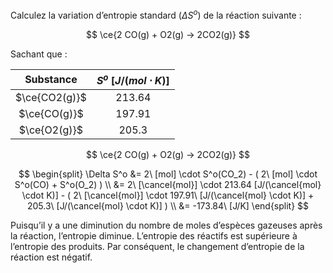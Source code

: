 ::: {.Exercise data-latex=""}

Calculez la variation d'entropie standard ($\Delta S^o$) de la réaction suivante :

$$ \ce{2 CO(g) + O2(g) -> 2CO2(g)} $$

Sachant que :

:::

|   Substance   | $S^o\ [J/(mol \cdot K)]$ |
| :-----------: | :----------------------: |
| $\ce{CO2(g)}$ |          213.64          |
| $\ce{CO(g)}$  |          197.91          |
| $\ce{O2(g)}$  |          205.3           |

\vspace{\stretch{1}}

::: {.Answer data-latex=""}

$$ \ce{2 CO(g) + O2(g) -> 2CO2(g)} $$

$$
\begin{split}
\Delta S^o &= 2\ [mol] \cdot S^o(CO_2) - ( 2\ [mol] \cdot S^o(CO) + S^o(O_2) ) \\
&= 2\ [\cancel{mol}] \cdot 213.64 [J/(\cancel{mol} \cdot K)] - ( 2\ [\cancel{mol}] \cdot 197.91\ [J/(\cancel{mol} \cdot K)] + 205.3\ [J/(\cancel{mol} \cdot K)] ) \\
&= -173.84\ [J/K]
\end{split}
$$

Puisqu'il y a une diminution du nombre de moles d'espèces gazeuses après la réaction, l'entropie diminue. L'entropie des réactifs est supérieure à l'entropie des produits. Par conséquent, le changement d'entropie de la réaction est négatif.

\clearpage

:::
